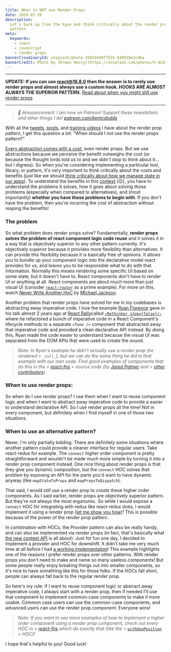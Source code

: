 ```yaml
---
title: When to NOT use Render Props
date: 2018-03-26
description:
  Let's back up from the hype and think critically about the render props
  pattern
meta:
  keywords:
    - react
    - javascript
    - render props
bannerCloudinaryId: unsplash/photo-1504344977555-430929e2c4ba
bannerCredit: Photo by [Erwan Hesry](https://unsplash.com/photos/h-ACUrBngrw)
---
```


---

**UPDATE: If you can use react@16.8.0 then the answer is to rarely use render
props and almost always use a custom hook. HOOKS ARE ALMOST ALWAYS THE SUPERIOR
PATTERN.**
[Read about when you might still use render props](/blog/react-hooks-whats-going-to-happen-to-render-props)

---

> _🚨 Announcement: I am now on Patreon! Support these newsletters and other
> things I do!_ [_patreon.com/kentcdodds_](https://www.patreon.com/kentcdodds)

With all the [tweets](https://twitter.com/kentcdodds/status/957388589171539968),
[posts](/blog/answers-to-common-questions-about-render-props), and
[training videos](https://egghead.io/lessons/react-use-render-props-with-react)
I have about the render prop pattern, I get this question a lot: "When should I
not use the render props pattern?"

[Every abstraction comes with a cost](https://twitter.com/kentcdodds/status/972468078813446149),
even render props. But we use abstractions because we perceive the benefit
outweighs the cost (or because the thought lords told us to and we didn't stop
to think about it... but I digress). So when you're considering implementing a
particular tool, library, or pattern, it's very important to think critically
about the costs and benefits (just like we should
[think critically about how we manage state in our apps](/blog/application-state-management)).
To understand the benefits in this [context](/blog/reacts-new-context-api) (😉),
you have to understand the problems it solves, how it goes about solving those
problems (especially when compared to alternatives), and (most importantly)
**whether you have those problems to begin with**. If you don't have the
problem, then you're incurring the cost of abstraction without reaping the
benefits!

### The problem

So what problem does render props solve? Fundamentally, **render props solves
the problem of react component logic code reuse** and it solves it in a way that
is objectively superior to any other pattern currently. It's objectively
superior because it provides more flexibility than alternatives. It can provide
this flexibility because it is basically free of opinions. It allows you to
bundle up your component logic into the declarative model react provides for us,
and leaves you to be responsible what to do with that information. Normally this
means rendering some specific UI based on some state, but it doesn't have to.
React components don't have to render UI or anything at all. React components
are about much more than just visual UI (consider
[`react-router`](https://reacttraining.com/react-router) as a prime example).
For more on this, watch [Never Write Another HoC](https://youtu.be/BcVAq3YFiuc)
by [Michael Jackson](https://twitter.com/mjackson).

Another problem that render props have solved for me in my codebases is
abstracting away imperative code. I love the example
[Ryan Florence](https://twitter.com/ryanflorence) gave in his talk almost 2
years ago at [React Rally](http://www.reactrally.com)called
[`‹Rethinker stop={false}/›`](https://youtu.be/kp-NOggyz54) where he refactored
a bunch of imperative code in a React Component's lifecycle methods to a
separate `<Tone />` component that abstracted away that imperative code and
provided a clean declarative API instead. By doing this, Ryan made the code
easier to understand because the visual UI was separated from the DOM APIs that
were used to create the sound.

> _Note: In Ryan's example he didn't actually use a render prop (he rendered_ >
> `_null_`_), but we can do the same thing he did in that example with our own
> code. Find good examples of components that do this in the_ >
> [_react-fns_](https://github.com/jaredpalmer/react-fns/tree/master/src) >
> _source code (by_ [_Jared Palmer_](https://twitter.com/jaredpalmer) _and_ >
> [_other contributors_](https://github.com/jaredpalmer/react-fns/blob/master/README.md#contributors)_)._

### When to use render props:

So when do I use render props? I use them when I want to reuse component logic
and when I want to abstract away imperative code to provide a easier to
understand declarative API. So I use render props all the time! Not in every
component, but definitely when I find myself in one of those two situations.

### When to use an alternative pattern?

Never. I'm only partially kidding. There are definitely some situations where
another pattern could provide a cleaner interface for regular users. Take
react-redux for example. The `connect` higher order component is pretty
straightforward and wouldn't be made much more simple by turning it into a
render prop component instead. One nice thing about render props is that they
give you dynamic composition, but the `connect` HOC solves that problem by
exposing an API for the parts you'd want to have dynamic anyway (like
`mapStateToProps` and `mapPropsToDispatch`).

That said, I would _still_ use a render prop to _create_ these higher order
components. As I said earlier, render props are objectively superior pattern.
But they're not always the most ergonomic. So while I would expose a `connect`
HOC for integrating with redux like react-redux does, I would implement it using
a render prop
([let me show you how](https://egghead.io/lessons/react-implement-a-higher-order-component-with-render-props))!
This is possible because of the power of the render prop pattern.

In combination with HOCs, the Provider pattern can also be really handy, and can
also be implemented via render props (in fact, that's basically what
[the new context API](/blog/reacts-new-context-api) is all about). Just for fun
one day, I decided to implement a provider and HOC for downshift. It didn't take
me very much time at all before I had
[a working implementation](https://codesandbox.io/s/017n1jqo00)! This example
highlights one of the reasons I prefer render props over other patterns. With
render props you don't need to make and name so many useless components! But
some people really enjoy breaking things out into smaller components, so it's
nice to have something like this for those folks. If the HOCs fall short, people
can always fall back to the regular render prop.

So here's my rule: If I want to reuse component logic or abstract away
imperative code, I always start with a render prop, then if needed I'll use that
component to implement common-case components to make it more usable. Common
case users can use the common-case components, and advanced users can use the
render prop component. Everyone wins!

> _Note: If you want to see more examples of how to implement a higher order
> component using a render prop component, check out every HOC in_ >
> [_react-fns_](https://github.com/jaredpalmer/react-fns/tree/master/src) _which
> do exactly that (like the_ >
> [`withGeoPosition`](https://github.com/jaredpalmer/react-fns/blob/052ea56092c53946c7937e1d32adf78a7d37d6f3/src/GeoPosition/withGeoPosition.tsx) >
> _HOC)!_

I hope that's helpful to you! Good luck!
